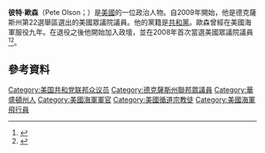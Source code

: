 '''彼特·歐森'''（Pete Olson；{{bd|1962年|12月9日}}）是[[美國|美國]]的一位政治人物。自2009年開始，他是德克薩斯州第22選舉區選出的美國眾議院議員。他的黨籍是[[共和黨_(美國)|共和黨]]。歐森曾經在美國海軍服役九年。在退役之後他開始加入政壇，並在2008年首次當選美國眾議院議員<ref>{{cite news |first=Suzanne |last=Gamboa |title=Olson upends Lampson in closely watched race |url=http://www.dallasnews.com/sharedcontent/APStories/stories/D948JSCG0.html |work=Dallas Morning News |publisher=Associated Press |date=November 5, 2008 |accessdate=5 November 2008 |deadurl=yes |archiveurl=https://web.archive.org/web/20081108101631/http://www.dallasnews.com/sharedcontent/APStories/stories/D948JSCG0.html |archivedate=2008年11月8日 }} </ref><ref>{{cite news |title=U.S. House, Texas 22, Results by District |url=http://www.cnn.com/ELECTION/2008/results/individual/#mapHTX/H/22 |work=CNN |date=November 5, 2008 |accessdate=2008-11-05 |archive-date=2008-11-07 |archive-url=https://web.archive.org/web/20081107105721/http://www.cnn.com/ELECTION/2008/results/individual/#mapHTX/H/22 |dead-url=no }}</ref>。
== 參考資料 ==
{{reflist}}
{{US-poli-bio-stub}}
{{normdaten}}
{{DEFAULTSORT:olson}}
[[Category:美国共和党联邦众议员|Category:美国共和党联邦众议员]]
[[Category:德克薩斯州聯邦眾議員|Category:德克薩斯州聯邦眾議員]]
[[Category:華盛頓州人|Category:華盛頓州人]]
[[Category:美國海軍軍官|Category:美國海軍軍官]]
[[Category:美國循道宗教徒|Category:美國循道宗教徒]]
[[Category:美國海軍飛行員|Category:美國海軍飛行員]]